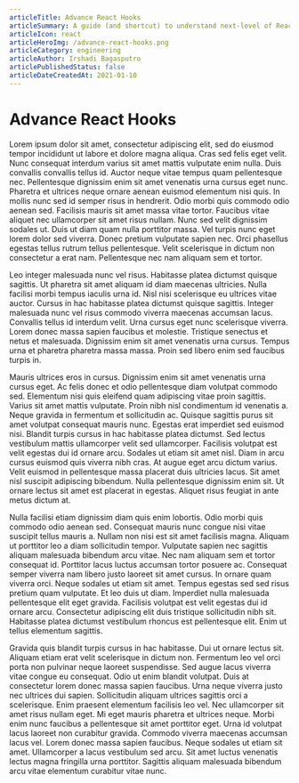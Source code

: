 ```yaml
---
articleTitle: Advance React Hooks
articleSummary: A guide (and shortcut) to understand next-level of React Hooks
articleIcon: react
articleHeroImg: /advance-react-hooks.png
articleCategory: engineering
articleAuthor: Irshadi Bagasputro
articlePublishedStatus: false
articleDateCreatedAt: 2021-01-10
---
```


# Advance React Hooks

Lorem ipsum dolor sit amet, consectetur adipiscing elit, sed do eiusmod tempor incididunt ut labore et dolore magna aliqua. Cras sed felis eget velit. Nunc consequat interdum varius sit amet mattis vulputate enim nulla. Duis convallis convallis tellus id. Auctor neque vitae tempus quam pellentesque nec. Pellentesque dignissim enim sit amet venenatis urna cursus eget nunc. Pharetra et ultrices neque ornare aenean euismod elementum nisi quis. In mollis nunc sed id semper risus in hendrerit. Odio morbi quis commodo odio aenean sed. Facilisis mauris sit amet massa vitae tortor. Faucibus vitae aliquet nec ullamcorper sit amet risus nullam. Nunc sed velit dignissim sodales ut. Duis ut diam quam nulla porttitor massa. Vel turpis nunc eget lorem dolor sed viverra. Donec pretium vulputate sapien nec. Orci phasellus egestas tellus rutrum tellus pellentesque. Velit scelerisque in dictum non consectetur a erat nam. Pellentesque nec nam aliquam sem et tortor.

Leo integer malesuada nunc vel risus. Habitasse platea dictumst quisque sagittis. Ut pharetra sit amet aliquam id diam maecenas ultricies. Nulla facilisi morbi tempus iaculis urna id. Nisl nisi scelerisque eu ultrices vitae auctor. Cursus in hac habitasse platea dictumst quisque sagittis. Integer malesuada nunc vel risus commodo viverra maecenas accumsan lacus. Convallis tellus id interdum velit. Urna cursus eget nunc scelerisque viverra. Lorem donec massa sapien faucibus et molestie. Tristique senectus et netus et malesuada. Dignissim enim sit amet venenatis urna cursus. Tempus urna et pharetra pharetra massa massa. Proin sed libero enim sed faucibus turpis in.

Mauris ultrices eros in cursus. Dignissim enim sit amet venenatis urna cursus eget. Ac felis donec et odio pellentesque diam volutpat commodo sed. Elementum nisi quis eleifend quam adipiscing vitae proin sagittis. Varius sit amet mattis vulputate. Proin nibh nisl condimentum id venenatis a. Neque gravida in fermentum et sollicitudin ac. Quisque sagittis purus sit amet volutpat consequat mauris nunc. Egestas erat imperdiet sed euismod nisi. Blandit turpis cursus in hac habitasse platea dictumst. Sed lectus vestibulum mattis ullamcorper velit sed ullamcorper. Facilisis volutpat est velit egestas dui id ornare arcu. Sodales ut etiam sit amet nisl. Diam in arcu cursus euismod quis viverra nibh cras. At augue eget arcu dictum varius. Velit euismod in pellentesque massa placerat duis ultricies lacus. Sit amet nisl suscipit adipiscing bibendum. Nulla pellentesque dignissim enim sit. Ut ornare lectus sit amet est placerat in egestas. Aliquet risus feugiat in ante metus dictum at.

Nulla facilisi etiam dignissim diam quis enim lobortis. Odio morbi quis commodo odio aenean sed. Consequat mauris nunc congue nisi vitae suscipit tellus mauris a. Nullam non nisi est sit amet facilisis magna. Aliquam ut porttitor leo a diam sollicitudin tempor. Vulputate sapien nec sagittis aliquam malesuada bibendum arcu vitae. Nec nam aliquam sem et tortor consequat id. Porttitor lacus luctus accumsan tortor posuere ac. Consequat semper viverra nam libero justo laoreet sit amet cursus. In ornare quam viverra orci. Neque sodales ut etiam sit amet. Tempus egestas sed sed risus pretium quam vulputate. Et leo duis ut diam. Imperdiet nulla malesuada pellentesque elit eget gravida. Facilisis volutpat est velit egestas dui id ornare arcu. Consectetur adipiscing elit duis tristique sollicitudin nibh sit. Habitasse platea dictumst vestibulum rhoncus est pellentesque elit. Enim ut tellus elementum sagittis.

Gravida quis blandit turpis cursus in hac habitasse. Dui ut ornare lectus sit. Aliquam etiam erat velit scelerisque in dictum non. Fermentum leo vel orci porta non pulvinar neque laoreet suspendisse. Sed augue lacus viverra vitae congue eu consequat. Odio ut enim blandit volutpat. Duis at consectetur lorem donec massa sapien faucibus. Urna neque viverra justo nec ultrices dui sapien. Sollicitudin aliquam ultrices sagittis orci a scelerisque. Enim praesent elementum facilisis leo vel. Nec ullamcorper sit amet risus nullam eget. Mi eget mauris pharetra et ultrices neque. Morbi enim nunc faucibus a pellentesque sit amet porttitor eget. Urna id volutpat lacus laoreet non curabitur gravida. Commodo viverra maecenas accumsan lacus vel. Lorem donec massa sapien faucibus. Neque sodales ut etiam sit amet. Ullamcorper a lacus vestibulum sed arcu. Sit amet luctus venenatis lectus magna fringilla urna porttitor. Sagittis aliquam malesuada bibendum arcu vitae elementum curabitur vitae nunc.
